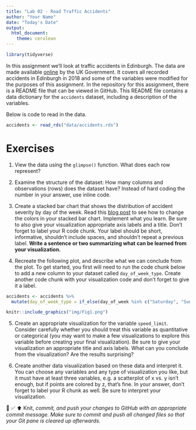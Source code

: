 ```yaml
---
title: "Lab 02 - Road Traffic Accidents"
author: "Your Name"
date: "Today's Date"
output: 
  html_document: 
    theme: cerulean
---
```


```r
library(tidyverse)
```

In this assignment we'll look at traffic accidents in Edinburgh.
The data are made available [online](https://roadtraffic.dft.gov.uk/custom-downloads/road-accidents) by the UK Government.
It covers all recorded accidents in Edinburgh in 2018 and some of the variables were modified for the purposes of this assignment.  In the repository for this assignment, there is a README file that can be viewed in GitHub.  This README file contains a data dictionary for the `accidents` dataset, including a description of the variables.

Below is code to read in the data.

```r
accidents <- read_rds("data/accidents.rds")
```

# Exercises

1.  View the data using the `glimpse()` function.  What does each row represent?

2.  Examine the structure of the dataset:  How many columns and observations (rows) does the dataset have? Instead of hard coding the number in your answer, use inline code.  


3.  Create a stacked bar chart that shows the distribution of accident severity by day of the week.  Read this [blog post](https://www.statology.org/ggplot-change-color-of-stacked-bars/) to see how to change the colors in your stacked bar chart.  Implement what you learn.  Be sure to also give your visualization appropriate axis labels and a title.   Don't forget to label your R code chunk. Your label should be short, informative, shouldn't include spaces, and shouldn't repeat a previous label.  **Write a sentence or two summarizing what can be learned from your visualization.**

4.  Recreate the following plot, and describe what we can conclude from the plot. To get started, you first will need to run the code chunk below to add a new column to your dataset called `day_of_week_type`.  Create another code chunk with your visualization code and don't forget to give it a label. 

```r
accidents <- accidents %>%
  mutate(day_of_week_type = if_else(day_of_week %in% c("Saturday", "Sunday"), "Weekend", "Weekday"))
```


```r
knitr::include_graphics("img/Fig1.png")
```

5. Create an appropriate visualization for the variable `speed_limit`.  Consider carefully whether you should treat this variable as quantitative or categorical (you may want to make a few visualizations to explore this variable before creating your final visualization).  Be sure to give your visualization an appropriate title and axis labels.  What can you conclude from the visualization?  Are the results surprising?



6.  Create another data visualization based on these data and interpret it. You can choose any variables and any type of visualization you like, but it must have at least three variables, e.g. a scatterplot of x vs. y isn't enough, but if points are colored by z, that's fine. In your answer, don't forget to label your R chunk as well.  Be sure to interpret your visualization.


🧶 ✅ ⬆️ Knit, *commit, and push your changes to GitHub with an appropriate commit message. Make sure to commit and push all changed files so that your Git pane is cleared up afterwards.*



